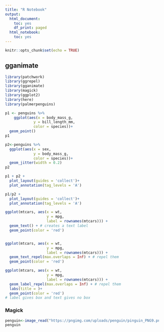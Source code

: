 ```yaml
---
title: "R Notebook"
output:
  html_document:
    toc: yes
    df_print: paged
  html_notebook:
    toc: yes
---
```



```r
knitr::opts_chunk$set(echo = TRUE)
```


## gganimate


```r
library(patchwork)
library(ggrepel)
library(gganimate)
library(magick)
library(ggplot2)
library(here)
library(palmerpenguins)
```


```r
p1 <- penguins %>% 
    ggplot(aes(x = body_mass_g, 
             y = bill_length_mm, 
             color = species))+
  geom_point()
p1
```




```r
p2<-penguins %>%
  ggplot(aes(x = sex, 
             y = body_mass_g, 
             color = species))+
  geom_jitter(width = 0.2)
p2
```





```r
p1 + p2 +
  plot_layout(guides = 'collect')+
  plot_annotation(tag_levels = 'A')
```
```r
p1/p2 +
  plot_layout(guides = 'collect')+
  plot_annotation(tag_levels = 'A')
```



```r
ggplot(mtcars, aes(x = wt, 
                   y = mpg, 
                   label = rownames(mtcars))) +
  geom_text() + # creates a text label
  geom_point(color = 'red')



```




```r
ggplot(mtcars, aes(x = wt, 
                   y = mpg, 
                   label = rownames(mtcars))) +
  geom_text_repel(max.overlaps = Inf) + # repel them
  geom_point(color = 'red')


```

```r


ggplot(mtcars, aes(x = wt, 
                   y = mpg, 
                   label = rownames(mtcars))) +
  geom_label_repel(max.overlaps = Inf) + # repel them
  labs(title = )+
  geom_point(color = 'red')
# label gives box and text gives no box

```




### Magick 
```r
penguin<-image_read("https://pngimg.com/uploads/penguin/pinguin_PNG9.png")
penguin
```
